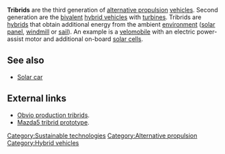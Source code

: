 '''Tribrids''' are the third generation of [[alternative propulsion]] [[vehicle]]s. Second generation are the [[Bivalent (engine)|bivalent]] [[hybrid vehicle]]s with [[turbine]]s. Tribrids  are [[Hybrid vehicle|hybrids]] that obtain additional energy from the ambient [[Natural environment|environment]] ([[solar panel]], [[windmill]] or [[sail]]). An example is a [[velomobile]] with an electric power-assist motor and additional on-board [[solar cell]]s.
== See also ==
* [[Solar car]]
== External links ==
* [http://www.obvio.ind.br Obvio production tribrids].
* [http://morriesmazda.blogspot.com/2007/02/future-of-mazda-hybrids.html Mazda5 tribrid prototype].


[[Category:Sustainable technologies]]
[[Category:Alternative propulsion]]
[[Category:Hybrid vehicles]]

{{vehicle-stub}}